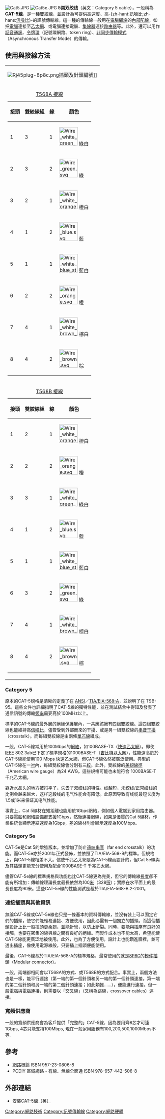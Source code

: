 {{unreferenced|time=2014-12-04}}
{{noteTA
|G1=IT
|G2=通訊學
}}
[[File:Cat5.JPG|thumb]]
[[File:Cat5e.JPG|thumb]]
'''5类双绞线'''（英文：Category 5 cable），一般稱為'''CAT-5線'''，是一種[[雙絞線|雙絞線]]，並設計為可提供高[[速度|速度]]、高-{zh-hant:[[訊噪比|訊噪比]];zh-hans:[[信噪比|信噪比]]}-的訊號傳輸線。這一種的傳輸線一般用在[[電腦網絡|電腦網絡]]的[[內部配線|內部配線]]，如把[[電腦|電腦]]連接至[[乙太網|乙太網]]、或電腦連接電腦、[[集線器|集線器]]連接[[路由器|路由器]]等。此外，還可以用作[[話音通訊|話音通訊]]、[[令牌環|令牌環]]（記號環網路、token ring）、[[非同步傳輸模式|非同步傳輸模式]]（Asynchronous Transfer Mode）的傳輸。

== 使用與接線方法 ==

{| style="float: right; clear: right"
|-----
|
[[File:Rj45plug-8p8c.png|thumb]]插頭及針頭編號]]
|-----
|
{| class="wikitable floatright" style="margin:0em"
|+ [[TIA/EIA-568-A|T568A 接線]]
! 接頭 !! 雙絞線組 !! 線 !! 顏色
|-
| 1 || 3 || 1
| [[File:Wire_white_green_stripe.svg|60px]] 綠白
|-
| 2 || 3 || 2
| [[File:Wire_green.svg|60px]] 綠
|-
| 3 || 2 || 1
| [[File:Wire_white_orange_stripe.svg|60px]] 橙白
|-
| 4 || 1 || 2
| [[File:Wire_blue.svg|60px]] 藍
|-
| 5 || 1 || 1
| [[File:Wire_white_blue_stripe.svg|60px]] 藍白
|-
| 6 || 2 || 2
| [[File:Wire_orange.svg|60px]] 橙
|-
| 7 || 4 || 1
| [[File:Wire_white_brown_stripe.svg|60px]] 棕白
|-
| 8 || 4 || 2
| [[File:Wire_brown.svg|60px]] 棕
|}
|-----
|
{| class="wikitable floatright" style="margin:0em"
|+ [[TIA/EIA-568-B|T568B 接線]]
! 接頭 !! 雙絞線組 !! 線 !! 顏色
|-
| 1 || 2 || 1
| [[File:Wire_white_orange_stripe.svg|60px]] 橙白
|-
| 2 || 2 || 2
| [[File:Wire_orange.svg|60px]] 橙
|-
| 3 || 3 || 1
| [[File:Wire_white_green_stripe.svg|60px]] 綠白
|-
| 4 || 1 || 2
| [[File:Wire_blue.svg|60px]] 藍
|-
| 5 || 1 || 1
| [[File:Wire_white_blue_stripe.svg|60px]] 藍白
|-
| 6 || 3 || 2
| [[File:Wire_green.svg|60px]] 綠
|-
| 7 || 4 || 1
| [[File:Wire_white_brown_stripe.svg|60px]] 棕白
|-
| 8 || 4 || 2
| [[File:Wire_brown.svg|60px]] 棕
|}
|}
=== Category 5 ===
原本的CAT-5規格是清晰的定義了在 [[美國國家標準學會|ANSI]]／[[EIA_568A|TIA/EIA-568-A]]，並說明了在 TSB-95。這些文件也詳細指明了CAT-5線的獨特性能，並在測試結合中得知及發表了通信訊號的傳輸[[頻率|頻率]]需要高於100MHz以上。

標準的CAT-5線的最外層的絕緣保護層內，一共應該擁有四組雙絞線。這四組雙絞線也能維持高[[信噪比|信噪比]]，儘管受到外部而來的干擾、或是另一組雙絞線的[[串扰|串音干擾]]（crosstalk）。而每組雙絞線是由兩條[[單芯線|單芯線]]組成。

一般，CAT-5線常用於100Mbps的[[網絡|網絡]]，如100BASE-TX（[[乙太網#快速乙太網|快速乙太網]]）。即使[[IEEE|IEEE]] 802.3ab已下定了標準規格的1000BASE-T（[[吉比特以太网|吉比特以太网]]），性能遠高於於CAT-5線能使用100 Mbps 快速乙太網，但CAT-5線依然被廣泛使用。典型的CAT-5線在一[[吋|吋]]內，每組雙絞線會分別有三[[絞|絞]]。此外，雙絞線的[[美国线规|美規線徑]]（American wire gauge）為24 AWG。這些規格可能也未能符合 1000BASE-T 千兆乙太網。

靠近水晶头的地方被捋平了，失去了双绞线的特性。线越短，未绞线/正常绞线的比例会越来越大，这样这段线的电气性能会有降低。此原因导致有线缆最短长度为1.5或1米来保证其电气性能。{{FACT}}

事實上，Cat 5線材在短距離也能用於1Gbps網絡，例如個人電腦到家用路由器。只要電腦和網絡設備都支援1Gbps，然後連接網線，如果是優質的Cat 5線材，作業系統會顯示連結速度為1Gbps，差的線材則會顯示速度為100Mbps。

=== Category 5e ===
CAT-5e是Cat 5的增強版本，並增加了防止[[遠端串音|遠端串音]]（far end crosstalk）的功能。而CAT-5e亦於2001年正式發佈，並依照了TIA/EIA-568-B的標準。但規格上，與CAT-5線相差不大。儘使千兆乙太網是為CAT-5線而設計的，但Cat 5e線與及其插頭更能充分使用及配合1000BASE-T 千兆乙太網。

儘管CAT-5e線的標準規格與功能也比CAT-5線更為完美，但它的傳輸線[[長度|長度]]卻不能有所增加：傳輸線理論長度最長依然為100[[米_(單位)|米]]（328[[呎|呎]]）；實際在水平面上的最長長度為90米。這些CAT-5e線的性能測試是基於TIA/EIA-568-B.2-2001。

=== 連接插頭與其他資訊 ===
無論CAT-5線或CAT-5e線也只是一條基本的資料傳輸線，並沒有裝上可以固定它們的插頭，使它們能輕易連接、方便使用，因此必需有一個獨立的插頭。而這個插頭設計上比一般插頭更柔韌，並能折彎，以防止斷裂。同時，要能與插座有良好的接觸，也要在密集的線與線之間有良好的絕緣。而製作成本也不能太高，希望能使CAT-5線能更廣泛地被使用。此外，也為了方便使用，設計上也能鑽進牆裡，並可透出插座，像使用電源線般，只要插上插頭便能使用。

最後，CAT-5線基於TIA/EIA-568-A的標準規格，最常使用的就是[[8P8C|8P8C]]的[[模件插頭|模件插頭]]（Modular connector）。

一般，兩端都相同會以T568A的方式、或T568B的方式配合。事實上，兩個方法也是一樣，能平行連接（第一端的第一個針頭和另一端的第一個針頭連接，第一端的第二個針頭和另一端的第二個針頭連接；如此類推……），便能進行連接。但一般電腦與電腦連接，則需要以「交叉線」（又稱為跳線，crossover cables）連接。

=== 寬頻供應商 ===
一般的寬頻供應商會為客戶提供「完整的」CAT-5線，因為要用齊8芯才可逹1Gbps, 4芯只能支持100Mbps, 現在一般家用服務有100,200,500,1000Mbps不等.

== 參考 ==
*網路概論 ISBN 957-23-0806-8
*PCDIY 區域網路 - 有線．無線全面通 ISBN 978-957-442-506-8

== 外部連結 ==
*[https://web.archive.org/web/20070818065044/http://www.viaarena.com/default.aspx?PageID=5&ArticleID=485&P=1 安裝CAT-5線（英）]

{{雙絞線標準}}

[[Category:網路技術|Category:網路技術]]

[[Category:訊號傳輸線|Category:訊號傳輸線]]
[[Category:網路硬體|Category:網路硬體]]